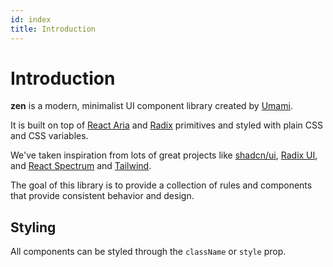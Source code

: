 ```yaml
---
id: index
title: Introduction
---
```


# Introduction

**zen** is a modern, minimalist UI component library created by [Umami](https://umami.is).

It is built on top of [React Aria](https://react-spectrum.adobe.com/react-aria/) and [Radix](https://www.radix-ui.com/primitives) primitives
and styled with plain CSS and CSS variables.

We've taken inspiration from lots of great projects like [shadcn/ui](https://ui.shadcn.com/), [Radix UI](https://www.radix-ui.com/),
and [React Spectrum](https://react-spectrum.adobe.com/react-spectrum/index.html) and [Tailwind](https://tailwindcss.com/).

The goal of this library is to provide a collection of rules and components that provide consistent behavior and design.

## Styling

All components can be styled through the `className` or `style` prop.
